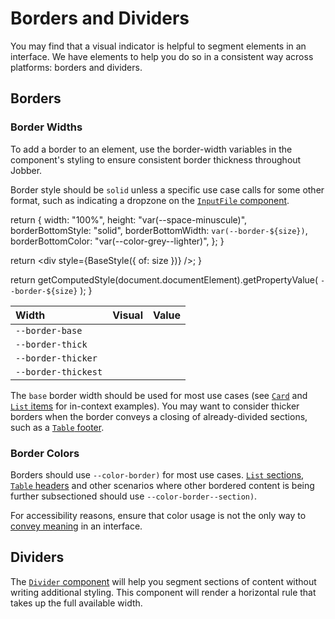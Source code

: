 
<Meta title="Design/Borders" />

# Borders and Dividers

You may find that a visual indicator is helpful to segment elements in an
interface. We have elements to help you do so in a consistent way across
platforms: borders and dividers.

## Borders

### Border Widths

To add a border to an element, use the border-width variables in the component's
styling to ensure consistent border thickness throughout Jobber.

Border style should be `solid` unless a specific use case calls for some other
format, such as indicating a dropzone on the
[`InputFile` component](/components/InputFile).

  return {
    width: "100%",
    height: "var(--space-minuscule)",
    borderBottomStyle: "solid",
    borderBottomWidth: `var(--border-${size})`,
    borderBottomColor: "var(--color-grey--lighter)",
  };
}

  return <div style={BaseStyle({ of: size })} />;
}

  return getComputedStyle(document.documentElement).getPropertyValue(
    `--border-${size}`
  );
}

| Width               | Visual                    | Value                        |
| :------------------ | :------------------------ | :--------------------------- |
| `--border-base`     | <Example of="base" />     | <BorderSize of="base" />     |
| `--border-thick`    | <Example of="thick" />    | <BorderSize of="thick" />    |
| `--border-thicker`  | <Example of="thicker" />  | <BorderSize of="thicker" />  |
| `--border-thickest` | <Example of="thickest" /> | <BorderSize of="thickest" /> |

The `base` border width should be used for most use cases (see
[`Card`](/components/Card) and [`List` items](/components/List) for in-context
examples). You may want to consider thicker borders when the border conveys a
closing of already-divided sections, such as a
[`Table` footer](/components/Table).

### Border Colors

Borders should use `--color-border)` for most use cases.
[`List` sections](../?path=/docs/components-lists-and-tables-list--docs#sectioned-list-items),
[`Table` headers](/components/Table) and other scenarios where other bordered
content is being further subsectioned should use `--color-border--section)`.

For accessibility reasons, ensure that color usage is not the only way to
[convey meaning](https://webaim.org/articles/contrast/#sc141) in an interface.

## Dividers

The [`Divider` component](/components/Divider) will help you segment sections of
content without writing additional styling. This component will render a
horizontal rule that takes up the full available width.
